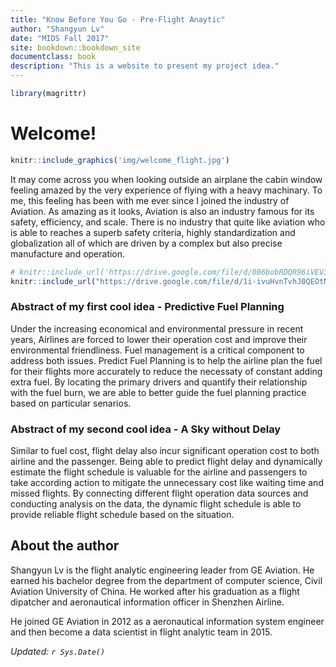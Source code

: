 ```yaml
---
title: "Know Before You Go - Pre-Flight Anaytic"
author: "Shangyun Lv"
date: "MIDS Fall 2017"
site: bookdown::bookdown_site
documentclass: book
description: "This is a website to present my project idea."
---
```


<!-- This won't be displayed but it will initialize your R session. Add any R libraries you need here. -->
```r
library(magrittr)
```


# Welcome! {-}

<!-- You can include images saved within your repo... -->
```r
knitr::include_graphics('img/welcome_flight.jpg')
```

It may come across you when looking outside an airplane the cabin window feeling amazed by the very experience of flying with a heavy machinary. To me, this feeling has been with me ever since I joined the industry of Aviation. As amazing as it looks, Aviation is also an industry famous for its safety, efficiency, and scale. There is no industry that quite like aviation who is able to reaches a superb safety criteria, highly standardization and globalization all of which are driven by a complex but also precise manufacture and operation.

<!-- Below this line is just examples of how you can embed video from Google Drive. First you have to enable sharing, then just get the object ID which is that long string between d/ and /preview and will also be appended to any sharing link you generate for your video. -->
<p>
```r
# knitr::include_url('https://drive.google.com/file/d/0B6bobRDQR96iVEV3SXJJal9CczQ/preview')
knitr::include_url("https://drive.google.com/file/d/1i-ivuHvnTvhJ0QEOtNNsO-UWhNzmv6_w/preview",height = '480')
```

### Abstract of my first cool idea - Predictive Fuel Planning {-}

Under the increasing economical and environmental pressure in recent years, Airlines are forced to lower their operation cost and improve their environmental friendliness. Fuel management is a critical component to address both issues. Predict Fuel Planning is to help the airline plan the fuel for their flights more accurately to reduce the necessaty of constant adding extra fuel. By locating the primary drivers and quantify their relationship with the fuel burn, we are able to better guide the fuel planning practice based on particular senarios.

### Abstract of my second cool idea - A Sky without Delay {-}

Similar to fuel cost, flight delay also incur significant operation cost to both airline and the passenger. Being able to predict flight delay and dynamically estimate the flight schedule is valuable for the airline and passengers to take according action to mitigate the unnecessary cost like waiting time and missed flights. By connecting different flight operation data sources and conducting analysis on the data, the dynamic flight schedule is able to provide reliable flight schedule based on the situation.

## About the author {-}

Shangyun Lv is the flight analytic engineering leader from GE Aviation. He earned his bachelor degree from the department of computer science, Civil Aviation University of China. He worked after his graduation as a flight dipatcher and aeronautical information officer in Shenzhen Airline.

He joined GE Aviation in 2012 as a aeronautical information system engineer and then become a data scientist in flight analytic team in 2015.

*Updated: `r Sys.Date()`*
